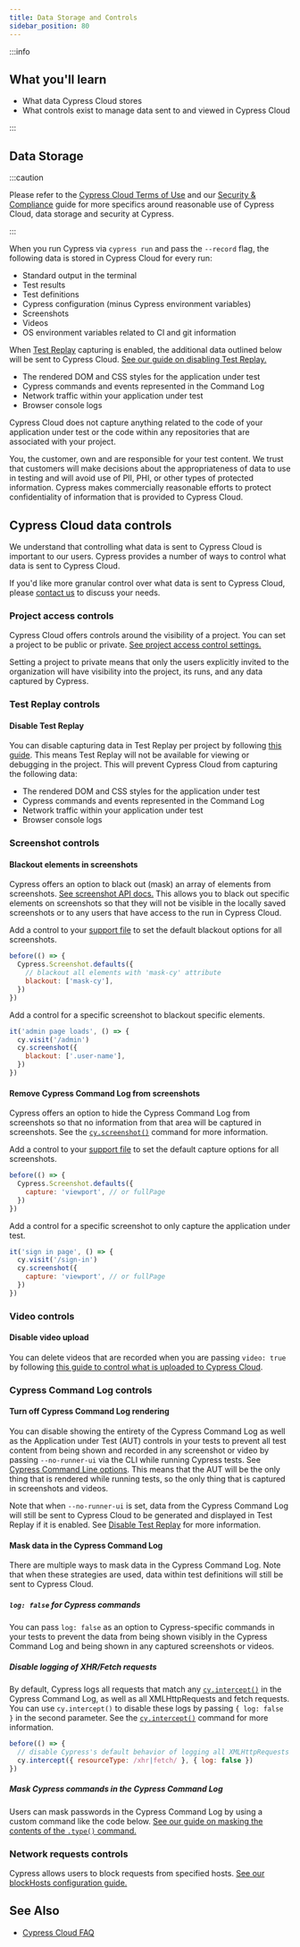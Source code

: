 ```yaml
---
title: Data Storage and Controls
sidebar_position: 80
---
```


:::info

## <Icon name="graduation-cap" /> What you'll learn

- What data Cypress Cloud stores
- What controls exist to manage data sent to and viewed in Cypress Cloud

:::

## Data Storage

:::caution

Please refer to the [Cypress Cloud Terms of Use](https://cloud.cypress.io/terms-of-use) and our [Security & Compliance](https://www.cypress.io/security/) guide for more specifics around reasonable use of Cypress Cloud, data storage and security at Cypress.

:::

When you run Cypress via `cypress run` and pass the `--record` flag, the following data is stored in Cypress Cloud for every run:

- Standard output in the terminal
- Test results
- Test definitions
- Cypress configuration (minus Cypress environment variables)
- Screenshots
- Videos
- OS environment variables related to CI and git information

When [Test Replay](/guides/cloud/test-replay) capturing is enabled, the additional data outlined below will be sent to Cypress Cloud. [See our guide on disabling Test Replay.](/guides/cloud/test-replay#Opt-out-of-Test-Replay)

- The rendered DOM and CSS styles for the application under test
- Cypress commands and events represented in the Command Log
- Network traffic within your application under test
- Browser console logs

Cypress Cloud does not capture anything related to the code of your application under test or the code within any repositories that are associated with your project.

You, the customer, own and are responsible for your test content. We trust that customers will make decisions about the appropriateness of data to use in testing and will avoid use of PII, PHI, or other types of protected information. Cypress makes commercially reasonable efforts to protect confidentiality of information that is provided to Cypress Cloud.

## Cypress Cloud data controls

We understand that controlling what data is sent to Cypress Cloud is important to our users. Cypress provides a number of ways to control what data is sent to Cypress Cloud.

If you'd like more granular control over what data is sent to Cypress Cloud, please [contact us](https://www.cypress.io/contact/) to discuss your needs.

### Project access controls

Cypress Cloud offers controls around the visibility of a project. You can set a project to be public or private. [See project access control settings.](/guides/cloud/account-management/projects#Public-vs-Private)

Setting a project to private means that only the users explicitly invited to the organization will have visibility into the project, its runs, and any data captured by Cypress.

### Test Replay controls

#### Disable Test Replay

You can disable capturing data in Test Replay per project by following [this guide](/guides/cloud/test-replay#Opt-out-of-Test-Replay). This means Test Replay will not be available for viewing or debugging in the project. This will prevent Cypress Cloud from capturing the following data:

- The rendered DOM and CSS styles for the application under test
- Cypress commands and events represented in the Command Log
- Network traffic within your application under test
- Browser console logs

### Screenshot controls

#### Blackout elements in screenshots

Cypress offers an option to black out (mask) an array of elements from screenshots. [See screenshot API docs.](/api/commands/screenshot#Arguments) This allows you to black out specific elements on screenshots so that they will not be visible in the locally saved screenshots or to any users that have access to the run in Cypress Cloud.

Add a control to your [support file](/guides/references/configuration#Testing-Type-Specific-Options) to set the default blackout options for all screenshots.

```js
before(() => {
  Cypress.Screenshot.defaults({
    // blackout all elements with 'mask-cy' attribute
    blackout: ['mask-cy'],
  })
})
```

Add a control for a specific screenshot to blackout specific elements.

```js
it('admin page loads', () => {
  cy.visit('/admin')
  cy.screenshot({
    blackout: ['.user-name'],
  })
})
```

#### Remove Cypress Command Log from screenshots

Cypress offers an option to hide the Cypress Command Log from screenshots so that no information from that area will be captured in screenshots. See the [`cy.screenshot()`](/api/commands/screenshot#Arguments) command for more information.

Add a control to your [support file](/guides/references/configuration#Testing-Type-Specific-Options) to set the default capture options for all screenshots.

```js
before(() => {
  Cypress.Screenshot.defaults({
    capture: 'viewport', // or fullPage
  })
})
```

Add a control for a specific screenshot to only capture the application under test.

```js
it('sign in page', () => {
  cy.visit('/sign-in')
  cy.screenshot({
    capture: 'viewport', // or fullPage
  })
})
```

### Video controls

#### Disable video upload

You can delete videos that are recorded when you are passing `video: true` by following [this guide to control what is uploaded to Cypress Cloud](/guides/guides/screenshots-and-videos#Control-which-videos-to-keep-and-upload-to-Cypress-Cloud).

### Cypress Command Log controls

#### Turn off Cypress Command Log rendering

You can disable showing the entirety of the Cypress Command Log as well as the Application under Test (AUT) controls in your tests to prevent all test content from being shown and recorded in any screenshot or video by passing `--no-runner-ui` via the CLI while running Cypress tests. See [Cypress Command Line options](/guides/guides/command-line#Options). This means that the AUT will be the only thing that is rendered while running tests, so the only thing that is captured in screenshots and videos.

Note that when `--no-runner-ui` is set, data from the Cypress Command Log will still be sent to Cypress Cloud to be generated and displayed in Test Replay if it is enabled. See [Disable Test Replay](/guides/cloud/test-replay#Opt-out-of-Test-Replay) for more information.

#### Mask data in the Cypress Command Log

There are multiple ways to mask data in the Cypress Command Log. Note that when these strategies are used, data within test definitions will still be sent to Cypress Cloud.

##### `log: false` for Cypress commands

You can pass `log: false` as an option to Cypress-specific commands in your tests to prevent the data from being shown visibly in the Cypress Command Log and being shown in any captured screenshots or videos.

##### Disable logging of XHR/Fetch requests

By default, Cypress logs all requests that match any [`cy.intercept()`](/api/commands/intercept) in the Cypress Command Log, as well as all XMLHttpRequests and fetch requests. You can use `cy.intercept()` to disable these logs by passing `{ log: false }` in the second parameter. See the [`cy.intercept()`](/api/commands/intercept#Disabling-logs-for-a-request) command for more information.

```js
before(() => {
  // disable Cypress's default behavior of logging all XMLHttpRequests and fetches
  cy.intercept({ resourceType: /xhr|fetch/ }, { log: false })
})
```

##### Mask Cypress commands in the Cypress Command Log

Users can mask passwords in the Cypress Command Log by using a custom command like the code below. [See our guide on masking the contents of the `.type()` command.](/api/cypress-api/custom-commands#Overwrite-type-command)

<DocsImage src="/img/api/custom-commands/custom-command-type-masked-password.png" />

### Network requests controls

Cypress allows users to block requests from specified hosts. [See our blockHosts configuration guide.](/guides/references/configuration#blockHosts)

<DocsImage
  src="/img/guides/references/v10/blocked-host.png"
  alt="Network tab of dev tools showing blocked host"
/>

## See Also

- [Cypress Cloud FAQ](/faq/questions/cloud-faq)
